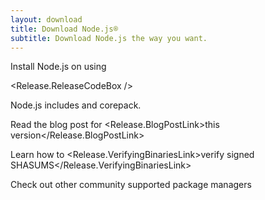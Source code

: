 ```yaml
---
layout: download
title: Download Node.js®
subtitle: Download Node.js the way you want.
---
```


<section>
Install Node.js <Release.VersionDropdown /> on <Release.OperatingSystemDropdown /> using <Release.PlatformDropdown />

<Release.ReleaseCodeBox />
</section>

<section>
Node.js includes <Release.NpmLink /> and corepack.

Read the blog post for <Release.BlogPostLink>this version</Release.BlogPostLink>

Learn how to <Release.VerifyingBinariesLink>verify signed SHASUMS</Release.VerifyingBinariesLink>

Check out other community supported <LinkWithArrow href="/download/package-manager/all">package managers</LinkWithArrow>

</section>
